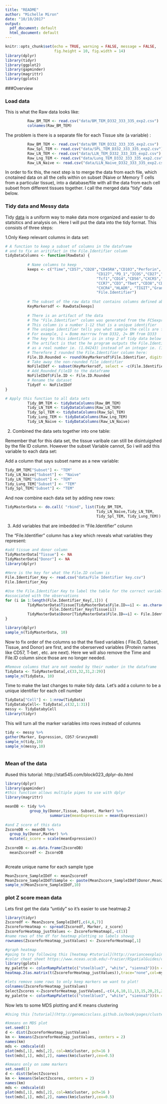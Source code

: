 ```yaml
---
title: "README"
author: "Michelle Miron"
date: "10/10/2017"
output:
  pdf_document: default
  html_document: default
---
```




```r
knitr::opts_chunk$set(echo = TRUE, warning = FALSE, message = FALSE,
                      fig.height = 10, fig.width = 14)
library(dplyr)
library(tidyr)
library(ggplot2)
library(gapminder)
library(magrittr)
library(gplots)

```



###Overview

### Load data
This is what the Raw data looks like:
           
```r
          Raw_BM_TEM <- read.csv("data/BM_TEM_D332_333_335_exp2.csv")
          colnames(Raw_BM_TEM)
```

The problem is there is a separate file for each Tissue site (a variable) :

```r
          Raw_BM_TEM <- read.csv("data/BM_TEM_D332_333_335_exp2.csv")
          Raw_Spl_TEM <- read.csv("data/SPL_TEM_D332_333_335_exp2.csv")
          Raw_LN_TEM <- read.csv("data/LLN_TEM_D332_333_335_exp2.csv") 
          Raw_Lng_TEM <- read.csv("data/Lung_TEM_D332_333_335_exp2.csv")
          Raw_LN_Naive <- read.csv("data/LLN_Naive_D332_333_335_exp2.csv")
```


In order to fix this, the next step is to merge the data from each file, which cnotained data on all the cells within on subset (Naive or Memory T cells from a particular tissue), into a database/file with all the data from each cell subset from different tissues together. I call the merged data "tidy" data below. 

### Tidy data and Messy data
Tidy [data](http://vita.had.co.nz/papers/tidy-data.html) is a uniform way to make data more organized and easier to do statsitics and analysis on. Here I will put the data into the tidy format. This consists of three steps:

1.Only Keep relevant columns in data set:

```r

# A function to keep a subset of columns in the dataframe
# and to fix an aritifact in the File.Identifier column
tidyDataColumns <- function(RawData) {
          
          # Name columns to keep
          keeps <- c("Time","CD57","CD28","CD45RA","CD103","Perforin",
                                         "CD127","PD_1","ICOS","CD27","CCR5","Bcl6",
                                         "Tcf1","CD14","CD56","CXCR5","CD69","X41BB","CD25",
                                         "CCR7","CD3","Tbet","CD38","CD95","LAG3",
                                         "CXCR4","HLADR", "TIGIT","GranzymeB",
                                         "File.Identifier")
        
          # The subset of the raw data that contains columns defined above
          KeyMarkersdf <- RawData[keeps]
                    
          # There is an artifact of the data
          # The "File.Identifier" column was generated from the FCSexpress program
          # This column is a number 1-12 that is a unique identifier 
          # The unique identifier tells you what sample the cells are from
          # For example, 1 = Bome marrrow from D332, 2= BM from D333
          # The key to this identifier is in step 2 of tidy data below
          # The artifact is that the he program outputs the File.Identifier number 
          # as a real number ie. (1.04243) instead of an integer ie. (1)
          # Therefore I rounded the File.Identifier column here:
          File.ID.Rounded <- round(KeyMarkersdf$File.Identifier, digits=0)
          # Take away the non-rounded file identifier
          NoFileIDdf <- subset(KeyMarkersdf, select = -c(File.Identifier) )
          # Add_Rounded_FileID to the dataframe
          NoFileIDdf$File.ID <- File.ID.Rounded
          # Rename the dataset
          Tidydf <- NoFileIDdf
}

# Apply this function to all data sets
          Tidy_BM_TEM <- tidyDataColumns(Raw_BM_TEM)
          Tidy_LN_TEM <- tidyDataColumns(Raw_LN_TEM)
          Tidy_Spl_TEM <- tidyDataColumns(Raw_Spl_TEM)
          Tidy_Lung_TEM <- tidyDataColumns(Raw_Lng_TEM)
          Tidy_LN_Naive <- tidyDataColumns(Raw_LN_Naive)
```

2. Combined the data sets together into one table:

Remember that for this data set, the tissue varibale can still be disintuigshed by the file ID column. However the subset Variable cannot, So i will add this variable to each data set:

Add a column that says subset name as a new variable:

```r
Tidy_BM_TEM["Subset"] <- "TEM" 
Tidy_LN_Naive["Subset"] <- "Naive" 
Tidy_LN_TEM["Subset"] <- "TEM" 
Tidy_Lung_TEM["Subset"] <- "TEM" 
Tidy_Spl_TEM["Subset"] <- "TEM" 

```

And now combine each data set by adding new rows:

```r
TidyMasterData <- do.call( "rbind", list(Tidy_BM_TEM, 
                                         Tidy_LN_Naive,Tidy_LN_TEM, 
                                         Tidy_Spl_TEM, Tidy_Lung_TEM))
```


3. Add variables that are imbedded in "File.Identifier" column

The "File.Identifier" column has a key which reveals what variables they represent:

```r
#add tissue and donor column
TidyMasterData["Tissue"] <- NA
TidyMasterData["Donor"] <- NA
library(dplyr)
                              
#Here is the key for what the File.ID column is
File.Identifier_Key <- read.csv("data/File Identifier key.csv")
File.Identifier_Key

#Use the File.Identifier Key to label the table for the correct variables
#associated with the observations
for (i in 1:length(File.Identifier_Key[,1])) {
          TidyMasterData$Tissue[TidyMasterData$File.ID==i] <- as.character(
                    File.Identifier_Key$Tissue[i])
          TidyMasterData$Donor[TidyMasterData$File.ID==i] <- File.Identifier_Key$Donor[i]      
}

library(dplyr)
sample_n(TidyMasterData, 10)
```

Now to fix order of the columns so that the fixed variables ( File.ID, Subset, Tissue, and Donor) are first, and the oberserved variables (Protein names like CD57, T-bet , etc. are next). Here we will also remove the Time and File.ID column since those are no longer needed.
                    
```r
#Remove columns that are not needed by their number in the dataframe
TidyData <- TidyMasterData[,c(33,32,31,2:29)]
sample_n(TidyData, 10)
```

Time to  make the last changes to make tidy data.
Let's add a column to be a unique identifier for each cell number

```r
TidyData["Cell"] <- 1:nrow(TidyData)
TidyDatabyCell<- TidyData[,c(32,1:31)]
messy <- TidyDatabyCell
library(tidyr)
```

This will turn all the marker variables into rows instead of columns

```r
tidy <- messy %>%
gather(Marker, Expression, CD57:GranzymeB)
sample_n(tidy,10)
sample_n(messy,10)
                    
```

### Mean of the data 
#used this tutorial: http://stat545.com/block023_dplyr-do.html
```r
library(dplyr)
library(gapminder)
#this function allows multiple pipes to use with dplyr
library(magrittr)

meanDB <- tidy %>%
           group_by(Donor,Tissue, Subset, Marker) %>%
                    summarize(meanExpression = mean(Expression))
                    
#and Z score of this data
ZscoreDB <- meanDB %>% 
  group_by(Donor,Marker) %>% 
  mutate(z_score = scale(meanExpression))  
 
ZscoreDB <- as.data.frame(ZscoreDB)
  meanZscoredf <- ZscoreDB
  
```
#create unique name for each sample type
```r
MeanZscore_SampleIDdf <- meanZscoredf
MeanZscore_SampleIDdf$Sample <- paste(MeanZscore_SampleIDdf$Donor,MeanZscore_SampleIDdf$Tissue,MeanZscore_SampleIDdf$Subset)
sample_n(MeanZscore_SampleIDdf,10)

```

### plot Z score mean data

Lets first get the data "untidy" so it's easier to use heatmap.2
```r
library(tidyr)
Zscoredf <- MeanZscore_SampleIDdf[,c(4,6,7)] 
ZscoreforHeatmap <- spread(Zscoredf, Marker, z_score)
ZscoreforHeatmap_justValues <- ZscoreforHeatmap[,-c(1)]
#name rows of the df for heatmap plotting so labels showup
rownames(ZscoreforHeatmap_justValues) <- ZscoreforHeatmap[,1]

#graph heatmap
#going to try following this [heatmap #tutorial](http://varianceexplained.org/r/love-actually-network/)
#color cheat sheet https://www.nceas.ucsb.edu/~frazier/RSpatialGuides/colorPaletteCheatsheet.pdf
library(gplots)
my_palette <- colorRampPalette(c("steelblue3", "white", "sienna3"))(n = 100)
heatmap.2(as.matrix(t(ZscoreforHeatmap_justValues)),trace="none",col=my_palette,cexRow=0.75, cexCol=0.5, breaks=c(seq(-1,1,0.02)))

#lets remove some rows to only keep markers we want to plot!
colnames(ZscoreforHeatmap_justValues)
SelectZscores <-ZscoreforHeatmap_justValues[,-c(4,6,10,11,13,15,20,21,22,28)]
my_palette <- colorRampPalette(c("steelblue3", "white", "sienna3"))(n = 100)

```


Now lets to some MDS plotting and K means clustering
```r

#Using this [tutorial](http://genomicsclass.github.io/book/pages/clustering_and_heatmaps.html) to make some MDS plots and do kMeans

#kmeans on MDS plot
set.seed(1)
d <- dist(ZscoreforHeatmap_justValues)
km <- kmeans(ZscoreforHeatmap_justValues, centers = 2)
names(km)
mds <- cmdscale(d)
plot(mds[,1], mds[,2], col=km$cluster, pch=16 )
text(mds[,1], mds[,2], names(km$cluster),cex=0.5)

#kmeans only on some markers
set.seed(1)
d <- dist(SelectZscores)
km <- kmeans(SelectZscores, centers = 2)
names(km)
mds <- cmdscale(d)
plot(mds[,1], mds[,2], col=km$cluster, pch=16 )
text(mds[,1], mds[,2], names(km$cluster),cex=0.5)

```


